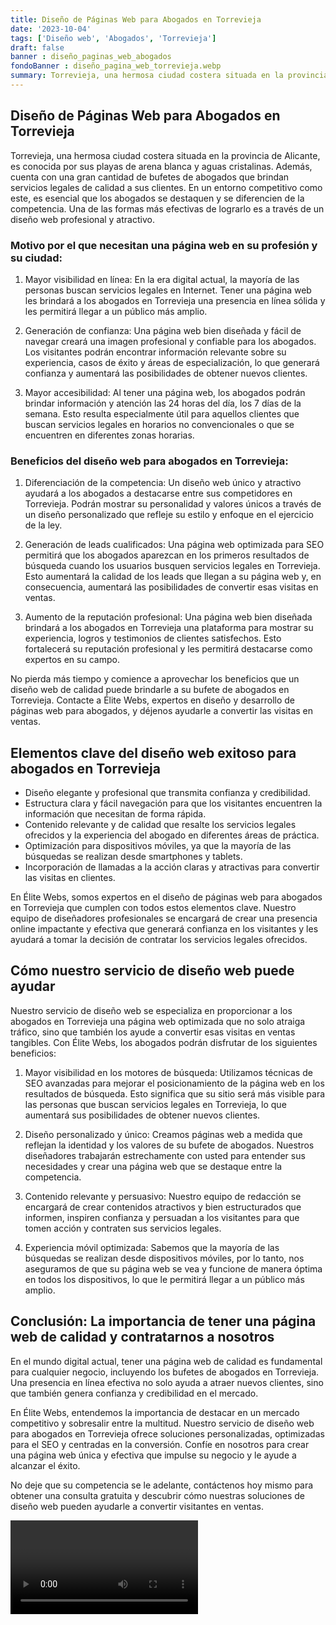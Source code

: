 ```yaml
---
title: Diseño de Páginas Web para Abogados en Torrevieja
date: '2023-10-04'
tags: ['Diseño web', 'Abogados', 'Torrevieja']
draft: false
banner : diseño_paginas_web_abogados
fondoBanner : diseño_pagina_web_torrevieja.webp
summary: Torrevieja, una hermosa ciudad costera situada en la provincia de Alicante, es conocida por sus playas de arena blanca y aguas cristalinas. Además, cuenta con una gran cantidad de bufetes de abogados que brindan servicios legales de calidad a sus clientes. En un entorno competitivo como este, es esencial que los abogados se destaquen y se diferencien de la competencia. Una de las formas más efectivas de lograrlo es a través de un diseño web profesional y atractivo.
---
```


## Diseño de Páginas Web para Abogados en Torrevieja

Torrevieja, una hermosa ciudad costera situada en la provincia de Alicante, es conocida por sus playas de arena blanca y aguas cristalinas. Además, cuenta con una gran cantidad de bufetes de abogados que brindan servicios legales de calidad a sus clientes. En un entorno competitivo como este, es esencial que los abogados se destaquen y se diferencien de la competencia. Una de las formas más efectivas de lograrlo es a través de un diseño web profesional y atractivo.

### Motivo por el que necesitan una página web en su profesión y su ciudad:

1. Mayor visibilidad en línea: En la era digital actual, la mayoría de las personas buscan servicios legales en Internet. Tener una página web les brindará a los abogados en Torrevieja una presencia en línea sólida y les permitirá llegar a un público más amplio.

2. Generación de confianza: Una página web bien diseñada y fácil de navegar creará una imagen profesional y confiable para los abogados. Los visitantes podrán encontrar información relevante sobre su experiencia, casos de éxito y áreas de especialización, lo que generará confianza y aumentará las posibilidades de obtener nuevos clientes.

3. Mayor accesibilidad: Al tener una página web, los abogados podrán brindar información y atención las 24 horas del día, los 7 días de la semana. Esto resulta especialmente útil para aquellos clientes que buscan servicios legales en horarios no convencionales o que se encuentren en diferentes zonas horarias.

### Beneficios del diseño web para abogados en Torrevieja:

1. Diferenciación de la competencia: Un diseño web único y atractivo ayudará a los abogados a destacarse entre sus competidores en Torrevieja. Podrán mostrar su personalidad y valores únicos a través de un diseño personalizado que refleje su estilo y enfoque en el ejercicio de la ley.

2. Generación de leads cualificados: Una página web optimizada para SEO permitirá que los abogados aparezcan en los primeros resultados de búsqueda cuando los usuarios busquen servicios legales en Torrevieja. Esto aumentará la calidad de los leads que llegan a su página web y, en consecuencia, aumentará las posibilidades de convertir esas visitas en ventas.

3. Aumento de la reputación profesional: Una página web bien diseñada brindará a los abogados en Torrevieja una plataforma para mostrar su experiencia, logros y testimonios de clientes satisfechos. Esto fortalecerá su reputación profesional y les permitirá destacarse como expertos en su campo.

No pierda más tiempo y comience a aprovechar los beneficios que un diseño web de calidad puede brindarle a su bufete de abogados en Torrevieja. Contacte a Élite Webs, expertos en diseño y desarrollo de páginas web para abogados, y déjenos ayudarle a convertir las visitas en ventas.

<GifSeo />

<Cta />

## Elementos clave del diseño web exitoso para abogados en Torrevieja

- Diseño elegante y profesional que transmita confianza y credibilidad.
- Estructura clara y fácil navegación para que los visitantes encuentren la información que necesitan de forma rápida.
- Contenido relevante y de calidad que resalte los servicios legales ofrecidos y la experiencia del abogado en diferentes áreas de práctica.
- Optimización para dispositivos móviles, ya que la mayoría de las búsquedas se realizan desde smartphones y tablets.
- Incorporación de llamadas a la acción claras y atractivas para convertir las visitas en clientes.

En Élite Webs, somos expertos en el diseño de páginas web para abogados en Torrevieja que cumplen con todos estos elementos clave. Nuestro equipo de diseñadores profesionales se encargará de crear una presencia online impactante y efectiva que generará confianza en los visitantes y les ayudará a tomar la decisión de contratar los servicios legales ofrecidos.

## Cómo nuestro servicio de diseño web puede ayudar

Nuestro servicio de diseño web se especializa en proporcionar a los abogados en Torrevieja una página web optimizada que no solo atraiga tráfico, sino que también los ayude a convertir esas visitas en ventas tangibles. Con Élite Webs, los abogados podrán disfrutar de los siguientes beneficios:

1. Mayor visibilidad en los motores de búsqueda: Utilizamos técnicas de SEO avanzadas para mejorar el posicionamiento de la página web en los resultados de búsqueda. Esto significa que su sitio será más visible para las personas que buscan servicios legales en Torrevieja, lo que aumentará sus posibilidades de obtener nuevos clientes.

2. Diseño personalizado y único: Creamos páginas web a medida que reflejan la identidad y los valores de su bufete de abogados. Nuestros diseñadores trabajarán estrechamente con usted para entender sus necesidades y crear una página web que se destaque entre la competencia.

3. Contenido relevante y persuasivo: Nuestro equipo de redacción se encargará de crear contenidos atractivos y bien estructurados que informen, inspiren confianza y persuadan a los visitantes para que tomen acción y contraten sus servicios legales.

4. Experiencia móvil optimizada: Sabemos que la mayoría de las búsquedas se realizan desde dispositivos móviles, por lo tanto, nos aseguramos de que su página web se vea y funcione de manera óptima en todos los dispositivos, lo que le permitirá llegar a un público más amplio.

## Conclusión: La importancia de tener una página web de calidad y contratarnos a nosotros

En el mundo digital actual, tener una página web de calidad es fundamental para cualquier negocio, incluyendo los bufetes de abogados en Torrevieja. Una presencia en línea efectiva no solo ayuda a atraer nuevos clientes, sino que también genera confianza y credibilidad en el mercado.

En Élite Webs, entendemos la importancia de destacar en un mercado competitivo y sobresalir entre la multitud. Nuestro servicio de diseño web para abogados en Torrevieja ofrece soluciones personalizadas, optimizadas para el SEO y centradas en la conversión. Confíe en nosotros para crear una página web única y efectiva que impulse su negocio y le ayude a alcanzar el éxito.

No deje que su competencia se le adelante, contáctenos hoy mismo para obtener una consulta gratuita y descubrir cómo nuestras soluciones de diseño web pueden ayudarle a convertir visitantes en ventas.

<Video />

<CtaBot job='Abogados' city='Torrevieja'/>

<Gmaps query='Torrevieja+españa+maps' />